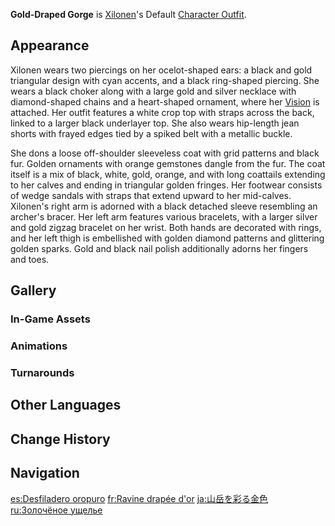 {{Outfit Infobox
|id           = 210300
|image        = <gallery>
Character Xilonen Full Wish.png|Wish
Character Xilonen Game.png|In-Game
</gallery>
|character    = Xilonen
|type         = Default
|description  = Xilonen's outfit. Her usual get-up, which consists of a brilliant golden coat paired with short, no-nonsense inner garments. When she's working, Xilonen normally takes off her coat before getting down to business. When she puts it back on, you can be fairly certain that she's about to take a break.
|obtain       = Unlocked upon obtaining character
}}
'''Gold-Draped Gorge''' is [[Xilonen]]'s Default [[Character Outfit]].

==Appearance==
<!-- Keep appearance section short and concise. Limit to 1-2 paragraphs (preferably 1 paragraph) with 3-4 sentences each. -->
Xilonen wears two piercings on her ocelot-shaped ears: a black and gold triangular design with cyan accents, and a black ring-shaped piercing. She wears a black choker along with a large gold and silver necklace with diamond-shaped chains and a heart-shaped ornament, where her {{Geo}} [[Vision]] is attached. Her outfit features a white crop top with straps across the back, linked to a larger black underlayer top. She also wears hip-length jean shorts with frayed edges tied by a spiked belt with a metallic buckle.

She dons a loose off-shoulder sleeveless coat with grid patterns and black fur. Golden ornaments with orange gemstones dangle from the fur. The coat itself is a mix of black, white, gold, orange, and with long coattails extending to her calves and ending in triangular golden fringes. Her footwear consists of wedge sandals with straps that extend upward to her mid-calves. Xilonen's right arm is adorned with a black detached sleeve resembling an archer's bracer. Her left arm features various bracelets, with a larger silver and gold zigzag bracelet on her wrist. Both hands are decorated with rings, and her left thigh is embellished with golden diamond patterns and glittering golden sparks. Gold and black nail polish additionally adorns her fingers and toes.

==Gallery==
===In-Game Assets===
{{Assets/Outfit|Gold-Draped Gorge|nomain=1}}

===Animations===
{{Preview/CharacterAnimations|Xilonen|nocaption=1}}

===Turnarounds===
{{Turnarounds}}

==Other Languages==
{{Other Languages
|en       = Gold-Draped Gorge
|zhs      = 澄金抹壑
|zhs_rm   = Chéngjīn Mǒhè
|zht      = 澄金抹壑
|zht_rm   = Chéngjīn Mǒhè
|zh_tl    = 
|ja       = 山岳を彩る金色
|ja_rm    = Sangaku wo Irodoru Kin'iro
|ja_tl    = Mountain-Coloring Gold
|ko       = 금빛 골짜기
|ko_tl    = 
|es       = Desfiladero oropuro
|es_tl    = Puregold Gorge
|fr       = Ravine drapée d'or
|fr_tl    = Gold-Draped Ravine
|ru       = Золочёное ущелье
|ru_tl    = Gilded Gorge
|th       = หุบเขาทองอร่ามงามสง่า
|th_rm    = 
|th_tl    = 
|vi       = Thung Lũng Phủ Vàng
|vi_tl    = 
|de       = Golden betupfte Schlucht
|de_tl    = Gold-Dabbed Gorge
|id       = Gold-Draped Gorge
|pt       = Dourado e Reluzente
|pt_tl    = 
|tr       = Altın Kaplı Vadi
|tr_tl    = 
|it       = Valle dorata
|it_tl    = 
}}

==Change History==
{{Change History|5.1}}

==Navigation==
{{Dressing Room Navbox|Outfit}}

[[es:Desfiladero oropuro]]
[[fr:Ravine drapée d'or]]
[[ja:山岳を彩る金色]]
[[ru:Золочёное ущелье]]